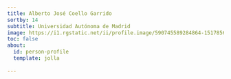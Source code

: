 ```yaml
---
title: Alberto José Coello Garrido
sortby: 14
subtitle: Universidad Autónoma de Madrid
image: https://i1.rgstatic.net/ii/profile.image/590745589284864-1517856132221_Q512/Alberto-Coello-2.jpg
toc: false
about:
  id: person-profile
  template: jolla
 
---
```


:::{#person-profile}
:::




